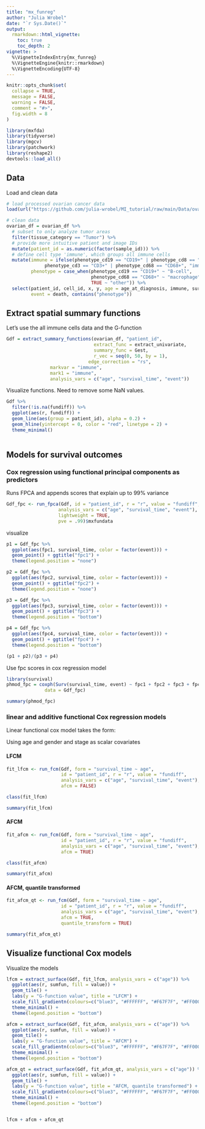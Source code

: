 ```yaml
---
title: "mx_funreg"
author: "Julia Wrobel"
date: "`r Sys.Date()`"
output: 
  rmarkdown::html_vignette:
    toc: true
    toc_depth: 2
vignette: >
  %\VignetteIndexEntry{mx_funreg}
  %\VignetteEngine{knitr::rmarkdown}
  %\VignetteEncoding{UTF-8}
---
```


```r
knitr::opts_chunk$set(
  collapse = TRUE,
  message = FALSE,
  warning = FALSE,
  comment = "#>",
  fig.width = 8
)
```

```r
library(mxfda)
library(tidyverse)
library(mgcv)
library(patchwork)
library(reshape2)
devtools::load_all()
```

## Data

Load and clean data

```r
# load processed ovarian cancer data
load(url("https://github.com/julia-wrobel/MI_tutorial/raw/main/Data/ovarian.RDA"))

# clean data
ovarian_df = ovarian_df %>%
  # subset to only analyze tumor areas
  filter(tissue_category == "Tumor") %>%
  # provide more intuitive patient and image IDs
  mutate(patient_id = as.numeric(factor(sample_id))) %>%
  # define cell type 'immune', which groups all immune cells
  mutate(immune = ifelse(phenotype_cd19 == "CD19+" | phenotype_cd8 == "CD8+" |
              phenotype_cd3 == "CD3+" | phenotype_cd68 == "CD68+", "immune", "other"),
         phenotype = case_when(phenotype_cd19 == "CD19+" ~ "B-cell",
                               phenotype_cd68 == "CD68+" ~ "macrophage",
                               TRUE ~ "other")) %>%
  select(patient_id, cell_id, x, y, age = age_at_diagnosis, immune, survival_time, 
         event = death, contains("phenotype")) 

```




## Extract spatial summary functions

Let's use the all immune cells data and the G-function


```r
Gdf = extract_summary_functions(ovarian_df, "patient_id",
                                extract_func = extract_univariate,
                                summary_func = Gest,
                                r_vec = seq(0, 50, by = 1),
                              edge_correction = "rs",
                markvar = "immune",
                mark1 = "immune",
                analysis_vars = c("age", "survival_time", "event"))
```


Visualize functions. Need to remove some NaN values.

```r
Gdf %>%
  filter(!is.na(fundiff)) %>%
  ggplot(aes(r, fundiff)) +
  geom_line(aes(group = patient_id), alpha = 0.2) +
  geom_hline(yintercept = 0, color = "red", linetype = 2) +
  theme_minimal() 
  
```


## Models for survival outcomes

### Cox regression using functional principal components as predictors

Runs FPCA and appends scores that explain up to 99% variance

```r
Gdf_fpc <- run_fpca(Gdf, id = "patient_id", r = "r", value = "fundiff",
                   analysis_vars = c("age", "survival_time", "event"),
                   lightweight = TRUE,
                   pve = .99)$mxfundata

```

visualize

```r
p1 = Gdf_fpc %>%
  ggplot(aes(fpc1, survival_time, color = factor(event))) +
  geom_point() + ggtitle("fpc1") +
  theme(legend.position = "none")

p2 = Gdf_fpc %>%
  ggplot(aes(fpc2, survival_time, color = factor(event))) +
  geom_point() + ggtitle("fpc2") +
  theme(legend.position = "none")

p3 = Gdf_fpc %>%
  ggplot(aes(fpc3, survival_time, color = factor(event))) +
  geom_point() + ggtitle("fpc3") +
  theme(legend.position = "bottom")

p4 = Gdf_fpc %>%
  ggplot(aes(fpc4, survival_time, color = factor(event))) +
  geom_point() + ggtitle("fpc4") +
  theme(legend.position = "bottom")

(p1 + p2)/(p3 + p4)
```



Use fpc scores in cox regression model

```r
library(survival)
phmod_fpc = coxph(Surv(survival_time, event) ~ fpc1 + fpc2 + fpc3 + fpc4 + age, 
              data = Gdf_fpc)

summary(phmod_fpc)
```


### linear and additive functional Cox regression models

Linear functional cox model takes the form: 


Using age and gender and stage as scalar covariates


#### LFCM

```r
fit_lfcm <- run_fcm(Gdf, form = "survival_time ~ age",
                    id = "patient_id", r = "r", value = "fundiff",
                    analysis_vars = c("age", "survival_time", "event"),
                    afcm = FALSE)
```

```r
class(fit_lfcm)
```


```r
summary(fit_lfcm)
```

#### AFCM

```r
fit_afcm <- run_fcm(Gdf, form = "survival_time ~ age",
                    id = "patient_id", r = "r", value = "fundiff",
                    analysis_vars = c("age", "survival_time", "event"),
                    afcm = TRUE)
```

```r
class(fit_afcm)
```


```r
summary(fit_afcm)
```

#### AFCM, quantile transformed

```r
fit_afcm_qt <- run_fcm(Gdf, form = "survival_time ~ age",
                    id = "patient_id", r = "r", value = "fundiff",
                    analysis_vars = c("age", "survival_time", "event"),
                    afcm = TRUE,
                    quantile_transform = TRUE)
```


```r
summary(fit_afcm_qt)
```

## Visualize functional Cox models



Visualize the models

```r
lfcm = extract_surface(Gdf, fit_lfcm, analysis_vars = c("age")) %>%
  ggplot(aes(r, sumfun, fill = value)) +
  geom_tile() + 
  labs(y = "G-function value", title = "LFCM") +
  scale_fill_gradientn(colours=c("blue3", "#FFFFFF", "#F67F7F", "#FF0000")) +
  theme_minimal() +
  theme(legend.position = "bottom")

afcm = extract_surface(Gdf, fit_afcm, analysis_vars = c("age")) %>%
  ggplot(aes(r, sumfun, fill = value)) +
  geom_tile() + 
  labs(y = "G-function value", title = "AFCM") +
  scale_fill_gradientn(colours=c("blue3", "#FFFFFF", "#F67F7F", "#FF0000")) +
  theme_minimal() +
  theme(legend.position = "bottom")

afcm_qt = extract_surface(Gdf, fit_afcm_qt, analysis_vars = c("age")) %>%
  ggplot(aes(r, sumfun, fill = value)) +
  geom_tile() + 
  labs(y = "G-function value", title = "AFCM, quantile transformed") +
  scale_fill_gradientn(colours=c("blue3", "#FFFFFF", "#F67F7F", "#FF0000")) +
  theme_minimal() +
  theme(legend.position = "bottom")


lfcm + afcm + afcm_qt
```

